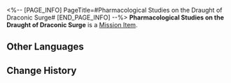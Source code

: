 <%-- [PAGE_INFO]
PageTitle=#Pharmacological Studies on the Draught of Draconic Surge#
[END_PAGE_INFO] --%>
{{Item Infobox
|id          = 140196
|image       = Item Pharmacological Studies on the Draught of Draconic Surge.png
|type        = Mission Item
|invCategory = Missions
|rarity      = 3
|effect      = 
|description = A research report on the Draught of Draconic Surge written by Dan Shu, the Alchemy Commission's genius chief alchemist. Hurry and pass this to the Seat of Divine Foresight.
}}
'''Pharmacological Studies on the Draught of Draconic Surge''' is a [[Mission Item]].

==Other Languages==
{{Other Languages
|en   = Pharmacological Studies on the Draught of Draconic Surge
|zhs  = 「龙蟠虬跃」药理考
|zht  = 「龍蟠虯躍」藥理考
|ja   = 「龍蟠蛟躍」の薬理作用に関する考察
|ko   = 「용반규약」 약리 연구
|es   = Estudio farmacológico sobre la Ráfaga dracónica
|fr   = Études pharmacologiques sur la potion de déferlement draconique
|ru   = Фармакологические исследования настойки драконьего перехода
|th   = รายงานการวิเคราะห์สูตรยา "มังกรโผนทะยาน"
|vi   = "Rồng Cuộn Trở Mình" Khảo Nghiệm Dược Lý
|de   = Pharmakologische Studien zur Drachenwallung
|id   = Studi Farmakologi "Draught of Draconic Surge"
|pt   = Estudos Farmacológicos sobre a Seca da Onda Dracônica
}}

==Change History==
{{Change History|2.0}}